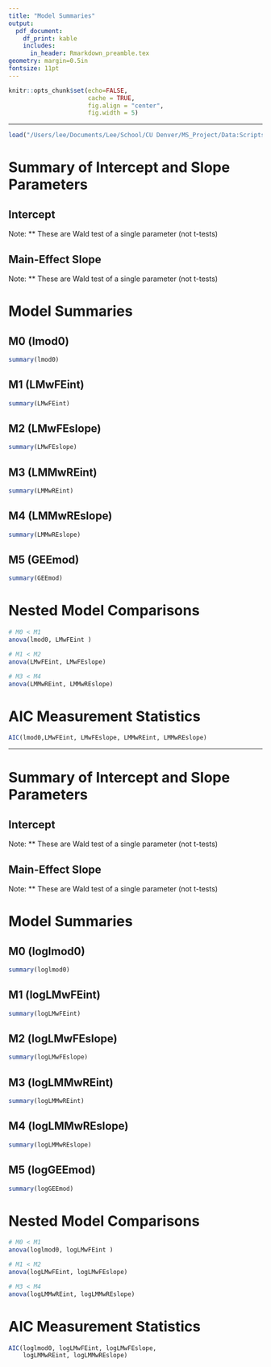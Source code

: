 ```yaml
---
title: "Model Summaries"
output: 
  pdf_document:
    df_print: kable
    includes:
      in_header: Rmarkdown_preamble.tex
geometry: margin=0.5in
fontsize: 11pt
---
```


<!------------------------------------------------------------------------------>
<!--  ####  KNITR Setup & Script Information   #### -->
<!------------------------------------------------------------------------------>

<!--  ####  KNITR Specs   #### -->
```r
knitr::opts_chunk$set(echo=FALSE, 
                      cache = TRUE, 
                      fig.align = "center",
                      fig.width = 5)
```
***

<!--  ####  Description   #### -->

```r
load("/Users/lee/Documents/Lee/School/CU Denver/MS_Project/Data:Scripts/RBC/Modeling/ModelSummaries/CompiledModelWorkspace.RData")
```
\begin{center}
\LARGE{\underline{NON-Tranformed Models}}
\end{center}



# Summary of Intercept and Slope Parameters

## Intercept

\begin{center}
\begin{tabular}{|c|c|c|c|c|}
\hline
Model Number & Estimate & Std. Error & t-Stat & p-value  \\
\hline
\hline    
M0 (lmod0) & 7.8294e+03 & 2.3480e+02 & 33.344 &  <2e-16  \\
\hline
M1 (LMwFEint) & 10.1124e+03 & 8.4495e+02 & 11.968 & <2e-16 \\
\hline  
M2 (LMwFEslope) & 9.559e+03 & 8.956e+02 & 10.673 & <2e-16  \\
\hline
M3 (LMMwREint) & 7.3994e+03 & 7.6899e+02 & 9.622 & 8.06e-08 \\
\hline
M4 (LMMwREslope) & 7.4050e+03 & 7.6776e+02 & 9.645 & 8.4e-08 \\
\hline
M5 (GEEmod) & 7.8294e+03 & 9.8883e+02 & 62.692** & 2.44e-15** \\
\hline
\end{tabular}
\end{center}
Note: ** These are Wald test of a single parameter (not t-tests)

## Main-Effect Slope

\begin{center}
\begin{tabular}{|c|c|c|c|c|}
\hline
Model Number & Estimate & Std. Error & t-Stat & p-Value  \\
\hline
\hline
M0 (lmod0) & 0.7132 & 1.5426  & 0.462 & <2e-16 \\
\hline
M1 (LMwFEint) & 2.562 & 1.501  & 1.707 & 0.0881 \\
\hline
M2 (LMwFEslope) & 1.765e+01 & 8.246  &  2.140 & 0.03256 \\
\hline
M3 (LMMwREint) & 2.495  & 1.491 & 1.674 & 0.0945  \\
\hline
M4 (LMMwREslope)  & 2.168 &  1.797  & 1.206 & 0.282 \\
\hline
M5 (GEEmod) & 0.7132 & 2.5028  & 0.081** & 0.776**  \\
\hline
\end{tabular}
\end{center}
Note: ** These are Wald test of a single parameter (not t-tests)



# Model Summaries

## M0 (lmod0)
```r
summary(lmod0)
```

## M1 (LMwFEint)
```r
summary(LMwFEint)
```

## M2 (LMwFEslope)
```r
summary(LMwFEslope)
```

## M3 (LMMwREint)
```r
summary(LMMwREint)
```

## M4 (LMMwREslope)
```r
summary(LMMwREslope)
```

## M5 (GEEmod)
```r
summary(GEEmod)
```

# Nested Model Comparisons
```r
# M0 < M1
anova(lmod0, LMwFEint )

# M1 < M2
anova(LMwFEint, LMwFEslope)

# M3 < M4
anova(LMMwREint, LMMwREslope)
```

# AIC Measurement Statistics
```r
AIC(lmod0,LMwFEint, LMwFEslope, LMMwREint, LMMwREslope)
```
***

\begin{center}
\LARGE{\underline{Tranformed Models}}
\end{center}

# Summary of Intercept and Slope Parameters

## Intercept

\begin{center}
\begin{tabular}{|c|c|c|c|c|}
\hline
Model Number & Estimate & Std. Error & t-Stat & p-Value \\
\hline
\hline
M0 (loglmod0) & 8.46182 & 0.04568 & 185.258 & < 2e-16 \\
\hline
M1 (logLMwFEint) & 7.54861 & 0.12261 & 61.564 & < 2e-16 \\
\hline
M2 (logLMwFEslope) & 6.97932 & 0.13896 & 50.226 & < 2e-16 \\
\hline
M3 (logLMMwREint) & 8.41374 & 0.11825 & 71.151 & < 2e-16 \\
\hline
M4 (logLMMwREslope) & 8.39722 & 0.13957 & 60.166 & <2e-16 \\
\hline
M5 (logGEEmod) & 8.4618 & 0.1842 & 2109.82** & <2e-16** \\
\hline
\end{tabular}
\end{center}
Note: ** These are Wald test of a single parameter (not t-tests)


## Main-Effect Slope

\begin{center}
\begin{tabular}{|c|c|c|c|c|}
\hline
Model Number & Estimate & Std. Error & t-Stat & p-value \\
\hline
\hline
M0 (loglmod0) & 0.04918 & 0.01455  & 3.381 & 0.000747 \\
\hline
M1 (logLMwFEint) & 0.04833 & 0.01381  & 3.500 & 0.000484 \\
\hline
M2 (logLMwFEslope) & 0.51428 & 0.06017  &  8.546 & < 2e-16 \\
\hline
M3 (logLMMwREint) & 0.04920  & 0.01374 & 3.579  & 0.00036 \\
\hline
M4 (logLMMwREslope)  & 0.05938 &  0.03538  & 1.678 & 0.119 \\
\hline
M5 (logGEEmod) & 0.0492 & 0.0397  & 1.53** & 0.22** \\
\hline
\end{tabular}
\end{center}
Note: ** These are Wald test of a single parameter (not t-tests)



# Model Summaries

## M0 (loglmod0)
```r
summary(loglmod0)
```

## M1 (logLMwFEint)
```r
summary(logLMwFEint)
```

## M2 (logLMwFEslope)
```r
summary(logLMwFEslope)
```

## M3 (logLMMwREint)
```r
summary(logLMMwREint)
```

## M4 (logLMMwREslope)
```r
summary(logLMMwREslope)
```

## M5 (logGEEmod)
```r
summary(logGEEmod)
```

# Nested Model Comparisons
```r
# M0 < M1
anova(loglmod0, logLMwFEint )

# M1 < M2
anova(logLMwFEint, logLMwFEslope)

# M3 < M4
anova(logLMMwREint, logLMMwREslope)
```


# AIC Measurement Statistics
```r
AIC(loglmod0, logLMwFEint, logLMwFEslope, 
    logLMMwREint, logLMMwREslope)
```














<!------------------------------------------------------------------------------>


<!------------------------------------------------------------------------------>
<!-- Begin Script -->       
<!------------------------------------------------------------------------------>


<!------------------------------------------------------------------------------>
<!-- End Script -->       
<!------------------------------------------------------------------------------>


<!------------------------------------------------------------------------------>
<!-- Post-Script -->       
<!------------------------------------------------------------------------------>

<!-- Notes:        -->       

<!-- Compilation Errors -->       

<!-- Execution Errors -->

<!-- Next Scripts to Consider -->

<!------------------------------------------------------------------------------>


